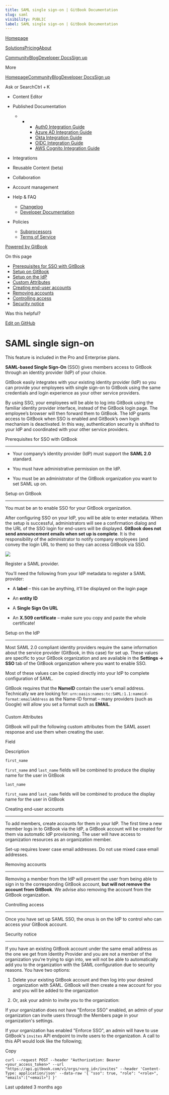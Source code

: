 ```yaml
---
title: SAML single sign-on | GitBook Documentation
slug: saml
visibility: PUBLIC
label: SAML single sign-on | GitBook Documentation
---
```

[Homepage](https://www.gitbook.com/)

[Solutions](https://www.gitbook.com/solutions/public-docs)[Pricing](https://www.gitbook.com/pricing)[About](https://www.gitbook.com/about)

[Community](https://github.com/GitbookIO/community)[Blog](https://www.gitbook.com/blog)[Developer Docs](https://developer.gitbook.com/)[Sign up](https://gitbook.com/join)

More

[Homepage](https://www.gitbook.com/)[Community](https://github.com/GitbookIO/community)[Blog](https://www.gitbook.com/blog)[Developer Docs](https://developer.gitbook.com/)[Sign up](https://gitbook.com/join)

Ask or SearchCtrl + K

*   Content Editor
    
*   Published Documentation
    
    *   *   *   [Auth0 Integration Guide](https://developer.gitbook.com/visitor-authentication/guides/integrations/how-to-use-auth0-integration-for-visitor-authentication)
            *   [Azure AD Integration Guide](https://developer.gitbook.com/visitor-authentication/guides/integrations/how-to-use-azure-ad-integration-for-visitor-authentication)
            *   [Okta Integration Guide](https://developer.gitbook.com/visitor-authentication/guides/integrations/how-to-use-okta-integration-for-visitor-authentication)
            *   [OIDC Integration Guide](https://developer.gitbook.com/visitor-authentication/guides/integrations/how-to-use-the-oidc-integration-for-visitor-authentication)
            *   [AWS Cognito Integration Guide](https://developer.gitbook.com/visitor-authentication/guides/integrations/how-to-use-the-aws-cognito-integration-for-visitor-authentication)
            
        
    
*   Integrations
    
*   Reusable Content (beta)
    
*   Collaboration
    
*   Account management
    
*   Help & FAQ
    
    *   [Changelog](https://changelog.gitbook.com/)
    *   [Developer Documentation](https://developer.gitbook.com/)
*   Policies
    
    *   [Subprocessors](https://policies.gitbook.com/security/subprocessors)
    *   [Terms of Service](https://policies.gitbook.com/terms)

[Powered by GitBook](https://www.gitbook.com/?utm_source=content&utm_medium=trademark&utm_campaign=NkEGS7hzeqa35sMXQZ4X)

On this page

*   [​Prerequisites for SSO with GitBook](#prerequisites-for-sso-with-gitbook)
*   [​Setup on GitBook](#setup-on-gitbook)
*   [​Setup on the IdP](#setup-on-the-idp)
*   [Custom Attributes](#custom-attributes)
*   [​Creating end-user accounts](#creating-end-user-account)
*   [​Removing accounts](#removing-end-user-accounts)
*   [Controlling access](#controlling-access)
*   [​Security notice](#security-notice)

Was this helpful?

[Edit on GitHub](https://github.com/GitbookIO/public-docs/blob/main/account-management/sso-and-saml/saml/README.md)

SAML single sign-on
===================

This feature is included in the Pro and Enterprise plans.

**SAML-based Single Sign-On** (SSO) gives members access to GitBook through an identity provider (IdP) of your choice.‌

GitBook easily integrates with your existing identity provider (IdP) so you can provide your employees with single sign-on to GitBook using the same credentials and login experience as your other service providers.‌

By using SSO, your employees will be able to log into GitBook using the familiar identity provider interface, instead of the GitBook login page. The employee’s browser will then forward them to GitBook. The IdP grants access to GitBook when SSO is enabled and GitBook’s own login mechanism is deactivated. In this way, authentication security is shifted to your IdP and coordinated with your other service providers.‌​

[](#prerequisites-for-sso-with-gitbook)

​Prerequisites for SSO with GitBook


--------------------------------------------------------------------------------

*   Your company’s identity provider (IdP) must support the **SAML 2.0** standard.
    
*   You must have administrative permission on the IdP.
    
*   You must be an administrator of the GitBook organization you want to set SAML up on.
    

[](#setup-on-gitbook)

​Setup on GitBook


--------------------------------------------

You must be an to enable SSO for your GitBook organization.‌

After configuring SSO on your IdP, you will be able to enter metadata. When the setup is successful, administrators will see a confirmation dialog and the URL of the SSO login for end-users will be displayed. **GitBook does not send announcement emails when set up is complete**. It is the responsibility of the administrator to notify company employees (and convey the login URL to them) so they can access GitBook via SSO.‌

![](https://docs.gitbook.com/~gitbook/image?url=https%3A%2F%2F1050631731-files.gitbook.io%2F%7E%2Ffiles%2Fv0%2Fb%2Fgitbook-x-prod.appspot.com%2Fo%2Fspaces%252FNkEGS7hzeqa35sMXQZ4X%252Fuploads%252F1EoY7ysvLIqlV2LUa90k%252Fregister-saml.png%3Falt%3Dmedia%26token%3Dbcf5922a-a048-490d-8ccb-601add1aba6f&width=768&dpr=4&quality=100&sign=c03a52&sv=1)

Register a SAML provider.

You’ll need the following from your IdP metadata to register a SAML provider:

*   A **label** – this can be anything, it’ll be displayed on the login page
    
*   An **entity ID**
    
*   A **Single Sign On URL**
    
*   An **X.509 certificate** – make sure you copy and paste the whole certificate!
    

[](#setup-on-the-idp)

​Setup on the IdP


--------------------------------------------

Most SAML 2.0 compliant identity providers require the same information about the service provider (GitBook, in this case) for set up. These values are specific to your GitBook organization and are available in the **Settings -> SSO** tab of the GitBook organization where you want to enable SSO.‌

Most of these values can be copied directly into your IdP to complete configuration of SAML.

GitBook requires that the **NameID** contain the user’s email address. Technically we are looking for: `urn:oasis:names:tc:SAML:1.1:nameid-format:emailAddress` as the Name-ID format – many providers (such as Google) will allow you set a format such as **EMAIL**.

### 

[](#custom-attributes)

Custom Attributes

GitBook will pull the following custom attributes from the SAML assert response and use them when creating the user.

Field

Description

`first_name`

`first_name` and `last_name` fields will be combined to produce the display name for the user in GitBook

`last_name`

`first_name` and `last_name` fields will be combined to produce the display name for the user in GitBook

[](#creating-end-user-account)

​Creating end-user accounts


---------------------------------------------------------------

To add members, create accounts for them in your IdP. The first time a new member logs in to GitBook via the IdP, a GitBook account will be created for them via automatic IdP provisioning. The user will have access to organization resources as an organization member.

Set-up requires lower case email addresses. Do not use mixed case email addresses.‌

[](#removing-end-user-accounts)

​Removing accounts


-------------------------------------------------------

Removing a member from the IdP will prevent the user from being able to sign in to the corresponding GitBook account, **but will not remove the account from GitBook**. We advise also removing the account from the GitBook organization.

[](#controlling-access)

Controlling access


-----------------------------------------------

Once you have set up SAML SSO, the onus is on the IdP to control who can access your GitBook account.

[](#security-notice)

​Security notice


------------------------------------------

If you have an existing GitBook account under the same email address as the one we get from Identity Provider and you are not a member of the organization you're trying to sign into, we will not be able to automatically add you to the organization with the SAML configuration due to security reasons. You have two options:

1.  Delete your existing GitBook account and then log into your desired organization with SAML. GitBook will then create a new account for you and you will be added to the organization
    
2.  Or, ask your admin to invite you to the organization:
    

If your organization does not have "Enforce SSO" enabled, an admin of your organization can invite users through the Members page in your organization's settings.

If your organization has enabled "Enforce SSO", an admin will have to use GitBook's `invites` API endpoint to invite users to the organization. A call to this API would look like the following;

Copy

    curl --request POST --header "Authorization: Bearer <your_access_token>" --url "https://api.gitbook.com/v1/orgs/<org_id>/invites" --header 'Content-Type: application/json' --data-raw '{ "sso": true, "role": "<role>", "emails":["<email>"] }'

Last updated 3 months ago
